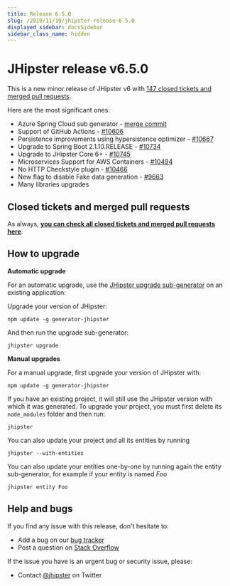 ```yaml
---
title: Release 6.5.0
slug: /2019/11/10/jhipster-release-6.5.0
displayed_sidebar: docsSidebar
sidebar_class_name: hidden
---
```


JHipster release v6.5.0
==================

This is a new minor release of JHipster v6 with [147 closed tickets and merged pull requests](https://github.com/jhipster/generator-jhipster/issues?q=milestone%3A6.5.0+is%3Aclosed).

Here are the most significant ones:

- Azure Spring Cloud sub generator - [merge commit](https://github.com/jhipster/generator-jhipster/commit/d40cf08ab79c0c4d005550551380ea446a1e4c6e)
- Support of GitHub Actions - [#10606](https://github.com/jhipster/generator-jhipster/pull/10606)
- Persistence improvements using hypersistence optimizer - [#10667](https://github.com/jhipster/generator-jhipster/pull/10667)
- Upgrade to Spring Boot 2.1.10.RELEASE - [#10734](https://github.com/jhipster/generator-jhipster/pull/10734)
- Upgrade to JHipster Core 6+ - [#10745](https://github.com/jhipster/generator-jhipster/pull/10745)
- Microservices Support for AWS Containers - [#10494](https://github.com/jhipster/generator-jhipster/pull/10494)
- No HTTP Checkstyle plugin - [#10466](https://github.com/jhipster/generator-jhipster/pull/10466)
- New flag to disable Fake data generation - [#9663](https://github.com/jhipster/generator-jhipster/pull/9663)
- Many libraries upgrades

Closed tickets and merged pull requests
------------
As always, __[you can check all closed tickets and merged pull requests here](https://github.com/jhipster/generator-jhipster/issues?q=milestone%3A6.5.0+is%3Aclosed)__.

How to upgrade
------------

**Automatic upgrade**

For an automatic upgrade, use the [JHipster upgrade sub-generator](/upgrading-an-application/) on an existing application:

Upgrade your version of JHipster:

```
npm update -g generator-jhipster
```

And then run the upgrade sub-generator:

```
jhipster upgrade
```

**Manual upgrades**

For a manual upgrade, first upgrade your version of JHipster with:

```
npm update -g generator-jhipster
```

If you have an existing project, it will still use the JHipster version with which it was generated.
To upgrade your project, you must first delete its `node_modules` folder and then run:

```
jhipster
```

You can also update your project and all its entities by running

```
jhipster --with-entities
```

You can also update your entities one-by-one by running again the entity sub-generator, for example if your entity is named _Foo_

```
jhipster entity Foo
```

Help and bugs
--------------

If you find any issue with this release, don't hesitate to:

- Add a bug on our [bug tracker](https://github.com/jhipster/generator-jhipster/issues?state=open)
- Post a question on [Stack Overflow](http://stackoverflow.com/tags/jhipster/info)

If the issue you have is an urgent bug or security issue, please:

- Contact [@jhipster](https://twitter.com/jhipster) on Twitter
